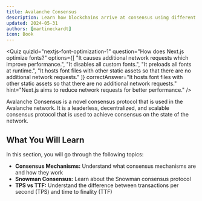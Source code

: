 ```yaml
---
title: Avalanche Consensus
description: Learn how blockchains arrive at consensus using different mechanisms.
updated: 2024-05-31
authors: [martineckardt]
icon: Book
---
```


<Quiz
  quizId="nextjs-font-optimization-1"
  question="How does Next.js optimize fonts?"
  options={[
    "It causes additional network requests which improve performance.",
    "It disables all custom fonts.",
    "It preloads all fonts at runtime.",
    "It hosts font files with other static assets so that there are no additional network requests."
  ]}
  correctAnswer="It hosts font files with other static assets so that there are no additional network requests."
  hint="Next.js aims to reduce network requests for better performance."
/>

<YouTube id="3cAFxV2AIU8" />

Avalanche Consensus is a novel consensus protocol that is used in the Avalanche network. It is a leaderless, decentralized, and scalable consensus protocol that is used to achieve consensus on the state of the network.

## What You Will Learn

In this section, you will go through the following topics:

- **Consensus Mechanisms:** Understand what consensus mechanisms are and how they work
- **Snowman Consensus:** Learn about the Snowman consensus protocol
- **TPS vs TTF:** Understand the difference between transactions per second (TPS) and time to finality (TTF)
